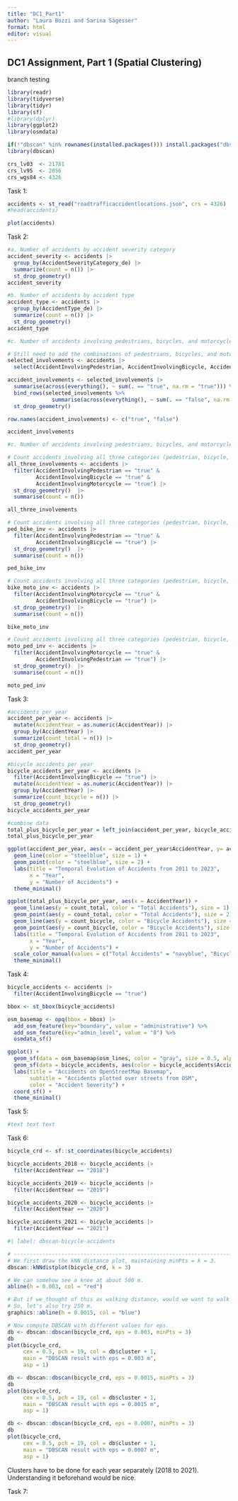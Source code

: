 ```yaml
---
title: "DC1_Part1"
author: "Laura Bozzi and Sarina Sägesser"
format: html
editor: visual
---
```


## DC1 Assignment, Part 1 (Spatial Clustering)

branch testing

```r
library(readr) 
library(tidyverse) 
library(tidyr) 
library(sf) 
#library(dplyr)
library(ggplot2)
library(osmdata)

if(!"dbscan" %in% rownames(installed.packages())) install.packages("dbscan")
library(dbscan)
```

```r
crs_lv03  <- 21781 
crs_lv95  <- 2056 
crs_wgs84 <- 4326
```

Task 1:

```r
accidents <- st_read("roadtrafficaccidentlocations.json", crs = 4326)
#head(accidents)
```

```r
plot(accidents)
```

Task 2:

```r
#a. Number of accidents by accident severity category 
accident_severity <- accidents |>   
  group_by(AccidentSeverityCategory_de) |>   
  summarize(count = n()) |>   
  st_drop_geometry()  
accident_severity
```

```r
#b. Number of accidents by accident type 
accident_type <- accidents |>   
  group_by(AccidentType_de) |>   
  summarize(count = n()) |>   
  st_drop_geometry()  
accident_type
```

```r
#c. Number of accidents involving pedestrians, bicycles, and motorcycles, respectively 

# Still need to add the combinations of pedestrians, bicycles, and motorcycles
selected_involvements <- accidents |>   
  select(AccidentInvolvingPedestrian, AccidentInvolvingBicycle, AccidentInvolvingMotorcycle)  

accident_involvements <- selected_involvements |>   
  summarise(across(everything(), ~ sum(. == "true", na.rm = "true"))) %>%   
  bind_rows(selected_involvements %>%               
              summarise(across(everything(), ~ sum(. == "false", na.rm = "true"))))|>  
  st_drop_geometry()  

row.names(accident_involvements) <- c("true", "false")

accident_involvements
```

```r
#c. Number of accidents involving pedestrians, bicycles, and motorcycles, respectively 

# Count accidents involving all three categories (pedestrian, bicycle, motorcycle)
all_three_involvements <- accidents |> 
  filter(AccidentInvolvingPedestrian == "true" & 
         AccidentInvolvingBicycle == "true" & 
         AccidentInvolvingMotorcycle == "true") |>
  st_drop_geometry()  |>
  summarise(count = n())

all_three_involvements

# Count accidents involving all three categories (pedestrian, bicycle, motorcycle)
ped_bike_inv <- accidents |> 
  filter(AccidentInvolvingPedestrian == "true" & 
         AccidentInvolvingBicycle == "true") |>
  st_drop_geometry()  |>
  summarise(count = n())

ped_bike_inv

# Count accidents involving all three categories (pedestrian, bicycle, motorcycle)
bike_moto_inv <- accidents |> 
  filter(AccidentInvolvingMotorcycle == "true" & 
         AccidentInvolvingBicycle == "true") |>
  st_drop_geometry()  |>
  summarise(count = n())

bike_moto_inv

# Count accidents involving all three categories (pedestrian, bicycle, motorcycle)
moto_ped_inv <- accidents |> 
  filter(AccidentInvolvingMotorcycle == "true" & 
         AccidentInvolvingPedestrian == "true") |>
  st_drop_geometry()  |>
  summarise(count = n())

moto_ped_inv
```

Task 3:

```r
#accidents per year
accident_per_year <- accidents |>
  mutate(AccidentYear = as.numeric(AccidentYear)) |>
  group_by(AccidentYear) |>   
  summarize(count_total = n()) |>   
  st_drop_geometry()  
accident_per_year

#bicycle accidents per year
bicycle_accidents_per_year <- accidents |>
  filter(AccidentInvolvingBicycle == "true") |>
  mutate(AccidentYear = as.numeric(AccidentYear)) |>
  group_by(AccidentYear) |>   
  summarize(count_bicycle = n()) |>   
  st_drop_geometry()  
bicycle_accidents_per_year

#combine data
total_plus_bicycle_per_year = left_join(accident_per_year, bicycle_accidents_per_year, by = "AccidentYear")
total_plus_bicycle_per_year
```

```r
ggplot(accident_per_year, aes(x = accident_per_year$AccidentYear, y= accident_per_year$count_total))+
  geom_line(color = "steelblue", size = 1) +         
  geom_point(color = "steelblue", size = 2) +         
  labs(title = "Temporal Evolution of Accidents from 2011 to 2023",
       x = "Year",
       y = "Number of Accidents") +
  theme_minimal() 

ggplot(total_plus_bicycle_per_year, aes(x = AccidentYear)) +
  geom_line(aes(y = count_total, color = "Total Accidents"), size = 1) + 
  geom_point(aes(y = count_total, color = "Total Accidents"), size = 2) +
  geom_line(aes(y = count_bicycle, color = "Bicycle Accidents"), size = 1) +
  geom_point(aes(y = count_bicycle, color = "Bicycle Accidents"), size = 2) +
  labs(title = "Temporal Evolution of Accidents from 2011 to 2023",
       x = "Year",
       y = "Number of Accidents") +
  scale_color_manual(values = c("Total Accidents" = "navyblue", "Bicycle Accidents" = "brown")) +
  theme_minimal()
```

Task 4:

```r
bicycle_accidents <- accidents |>
  filter(AccidentInvolvingBicycle == "true")

bbox <- st_bbox(bicycle_accidents)

osm_basemap <- opq(bbox = bbox) |>
  add_osm_feature(key="boundary", value = "administrative") %>%
  add_osm_feature(key="admin_level", value = "8") %>%
  osmdata_sf()
```

```r
ggplot() +
  geom_sf(data = osm_basemap$osm_lines, color = "gray", size = 0.5, alpha = 0.7) +
  geom_sf(data = bicycle_accidents, aes(color = bicycle_accidents$AccidentSeverityCategory_en), size = 1.5, alpha = 0.8) +
  labs(title = "Accidents on OpenStreetMap Basemap",
       subtitle = "Accidents plotted over streets from OSM",
       color = "Accident Severity") +
  coord_sf() +
  theme_minimal() 
```

Task 5:

```r
#text text text
```

Task 6:

```r
bicycle_crd <- sf::st_coordinates(bicycle_accidents)
```

```r
bicycle_accidents_2018 <- bicycle_accidents |>
  filter(AccidentYear == "2018") 

bicycle_accidents_2019 <- bicycle_accidents |>
  filter(AccidentYear == "2019") 

bicycle_accidents_2020 <- bicycle_accidents |>
  filter(AccidentYear == "2020") 

bicycle_accidents_2021 <- bicycle_accidents |>
  filter(AccidentYear == "2021") 
```

```r
#| label: dbscan-bicycle-accidents

# ------------------------------------------------------------------------------
# We first draw the kNN distance plot, maintaining minPts = k = 3.
dbscan::kNNdistplot(bicycle_crd, k = 3)

# We can somehow see a knee at about 500 m.
abline(h = 0.003, col = "red")

# But if we thought of this as walking distance, would we want to walk that far?
# So, let's also try 250 m.
graphics::abline(h = 0.0015, col = "blue")

# Now compute DBSCAN with different values for eps.
db <- dbscan::dbscan(bicycle_crd, eps = 0.003, minPts = 3)
db
plot(bicycle_crd, 
     cex = 0.5, pch = 19, col = db$cluster + 1,
     main = "DBSCAN result with eps = 0.003 m",
     asp = 1)

db <- dbscan::dbscan(bicycle_crd, eps = 0.0015, minPts = 3)
db
plot(bicycle_crd, 
     cex = 0.5, pch = 19, col = db$cluster + 1,
     main = "DBSCAN result with eps = 0.0015 m",
     asp = 1)

db <- dbscan::dbscan(bicycle_crd, eps = 0.0007, minPts = 3)
db
plot(bicycle_crd, 
     cex = 0.5, pch = 19, col = db$cluster + 1,
     main = "DBSCAN result with eps = 0.0007 m",
     asp = 1)
```

Clusters have to be done for each year separately (2018 to 2021). Understanding it beforehand would be nice.

Task 7:

```r


```
